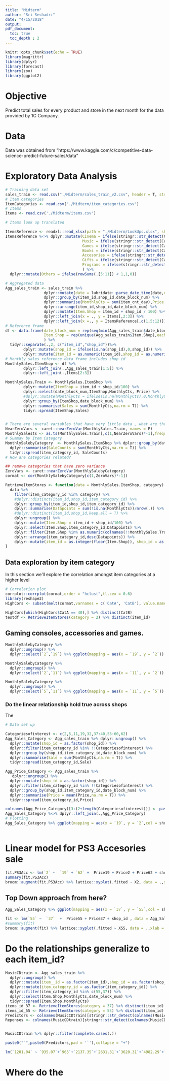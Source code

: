 ```yaml
---
title: "Midterm"
author: "Sri Seshadri"
date: "4/15/2018"
output: 
pdf_document:
  toc: true
  toc_depth : 2
---
```


```r
knitr::opts_chunk$set(echo = TRUE)
library(magrittr)
library(dplyr)
library(forecast)
library(zoo)
library(ggplot2)
```


# Objective

Predict total sales for every product and store in the next month for the data provided by 1C Company.

# Data

Data was obtained from "https://www.kaggle.com/c/competitive-data-science-predict-future-sales/data"

# Exploratory Data Analysis

```r
# Training data set
sales_train <- read.csv("./Midterm/sales_train_v2.csv", header = T, stringsAsFactors = F)
# Item categories
ItemCategories <- read.csv("./Midterm/item_categories.csv")
# Items
Items <- read.csv('./Midterm/items.csv')

# Items look up translated

ItemsReference <- readxl::read_xlsx(path = "./Midterm/LookUps.xlsx", sheet = "items-translated")
ItemsReference %<>% dplyr::mutate(Cinema = ifelse(stringr::str_detect(Category,"Cinema"),1,0),
                                  Music = ifelse(stringr::str_detect(Category,"Music"),1,0),
                                  Games = ifelse(stringr::str_detect(Category,"Games"),1,0),
                                  Books = ifelse(stringr::str_detect(Category,"Books"),1,0),
                                  Accesories = ifelse(stringr::str_detect(Category,"Accesories"),1,0),
                                  Gifts = ifelse(stringr::str_detect(Category,"Gifts"),1,0),
                                  Programs = ifelse(stringr::str_detect(Category,"Programs"),1,0)
                                  ) %>% 
  dplyr::mutate(Others = ifelse(rowSums(.[5:11]) < 1,1,0))

# Aggregated data 
Agg_sales_train <- sales_train %>% 
                 dplyr::mutate(date = lubridate::parse_date_time(date,orders = "%d.%m.%Y")) %>% 
                 dplyr::group_by(item_id,shop_id,date_block_num) %>% 
                 dplyr::summarise(MonthlyCts = sum(item_cnt_day),Price = mean(item_price,na.rm = T)) %>% 
                 dplyr::arrange(item_id,shop_id,date_block_num) %>% 
                 dplyr::mutate(Item.Shop = item_id + shop_id / 100) %>% 
                 dplyr::left_join(x = ., y = Items[,2:3]) %>% 
                 dplyr::left_join(x =., y = ItemsReference[,c(1,5:12)])
# Reference frame
df <- data.frame(date_block_num = rep(seq(min(Agg_sales_train$date_block_num),max(Agg_sales_train$date_block_num)),n_distinct(Agg_sales_train$Item.Shop)),
                 Item.Shop = rep(unique(Agg_sales_train$Item.Shop),each = max(Agg_sales_train$date_block_num) - min(Agg_sales_train$date_block_num) + 1)
                 ) %>%
  tidyr::separate(.,2, c("item_id","shop_id"))%>%
        dplyr::mutate(shop_id = ifelse(is.na(shop_id),0,shop_id)) %>% 
        dplyr::mutate(item_id = as.numeric(item_id),shop_id = as.numeric(shop_id))
# Monthly sales reference data frame includes shop id
MonthlySales.ItemShop <- df %>% 
        dplyr::left_join(.,Agg_sales_train[1:5]) %>% 
        dplyr::left_join(.,Items[2:3])

MonthlySales.Train <- MonthlySales.ItemShop %>% 
        dplyr::mutate(ItemShop = item_id + shop_id/100) %>% 
        dplyr::select(date_block_num,ItemShop,MonthlyCts, Price) %>% 
        #dplyr::mutate(MonthlyCts = ifelse(is.na(MonthlyCts),0,MonthlyCts)) %>% 
        dplyr::group_by(ItemShop,date_block_num) %>% 
        dplyr::summarise(Sales = sum(MonthlyCts,na.rm = T)) %>% 
        tidyr::spread(ItemShop,Sales)


# There are several variables that have very little data , what are they
NearZeroVars <- caret::nearZeroVar(MonthlySales.Train, names = F)
MonthlySalests <- as.ts(MonthlySales.Train[,c(1,NearZeroVars)*-1],frequency = 1, start = 0, end = 33)
# Summay by Item Category
MonthlySalebyCategory  <- MonthlySales.ItemShop %>% dplyr::group_by(date_block_num,item_category_id) %>% 
  dplyr::summarise(SaleCounts = sum(MonthlyCts,na.rm = T)) %>% 
  tidyr::spread(item_category_id, SaleCounts)
# How are categories related?

## remove categories that have zero variance
ZeroVars <- caret::nearZeroVar(MonthlySalebyCategory)
cormat <- cor(MonthlySalebyCategory[c(1,ZeroVars)*-1])

RetrieveItemStores <- function(data = MonthlySales.ItemShop, category) {
  data %>% 
    filter(item_category_id %in% category) %>%
    #dplyr::distinct(item_id,shop_id,item_category_id) %>% 
    dplyr::group_by(item_id,shop_id,item_category_id) %>% 
    dplyr::summarise(Datapoints = sum(!is.na(MonthlyCts))/nrow(.)) %>% 
    #dplyr::distinct(item_id,shop_id,keep.all = T) %>% 
    dplyr::ungroup() %>% 
    dplyr::mutate(Item.Shop = item_id + shop_id/100) %>% 
    dplyr::select(Item.Shop,item_category_id,Datapoints) %>% 
    dplyr::filter(Item.Shop %in% as.numeric(colnames(!!MonthlySales.Train)[NearZeroVars*-1])) %>% 
    dplyr::arrange(item_category_id,desc(Datapoints)) %>% 
    dplyr::mutate(item_id = as.integer(floor(Item.Shop)), shop_id = as.integer((Item.Shop - item_id)*100))
}


```

## Data exploration by item category

In this section we'll explore the correlation amongst item categories at a higher level

```r
# Correlation plot 
corrplot::corrplot(cormat,order = "hclust",tl.cex = 0.6)
library(reshape2)
HighCors <- subset(melt(cormat,varnames = c('CatA', 'CatB'), value.name = 'Correlations'), Correlations >= 0.8 & Correlations < 1)

HighCors[which(HighCors$CatA == 40),] %>% distinct(CatB)
testdf <- RetrieveItemStores(category = 2) %>% distinct(item_id)


```

## Gaming consoles, accessories and games.

```r
MonthlySalebyCategory %>% 
  dplyr::ungroup() %>% 
  dplyr::select(`2`,`19`) %>% ggplot(mapping = aes(x = `19`, y = `2`)) + geom_point() + stat_smooth(method = "lm") + xlab("Games PS3") + ylab("Accesories PS3") + theme_bw()

MonthlySalebyCategory %>% 
  dplyr::ungroup() %>% 
  dplyr::select(`2`,`11`) %>% ggplot(mapping = aes(x = `11`, y = `2`)) + geom_point() + stat_smooth(method = "lm") + xlab("Games Consoles PS3") + ylab("Accesories PS3") + theme_bw()

MonthlySalebyCategory %>% 
  dplyr::ungroup() %>% 
  dplyr::select(`5`,`11`) %>% ggplot(mapping = aes(x = `11`, y = `5`)) + geom_point() + stat_smooth(method = "lm") + xlab("Games Consoles PS3") + ylab("PS Vita") + theme_bw()


```

### Do the linear relationship hold true across shops

The 

```r
# Data set up

Categoriesofinterest <- c(2,5,11,19,32,37:40,55:60,62)
Agg_Sales_Category <- Agg_sales_train %>% dplyr::ungroup() %>% 
  dplyr::mutate(shop_id = as.factor(shop_id)) %>% 
  dplyr::filter(item_category_id %in% !!Categoriesofinterest) %>%
  dplyr::group_by(shop_id,item_category_id,date_block_num) %>% 
  dplyr::summarise(Sale = sum(MonthlyCts,na.rm = T)) %>% 
  tidyr::spread(item_category_id,Sale) 

Agg_Price_Category <- Agg_sales_train %>% 
   dplyr::ungroup() %>% 
  dplyr::mutate(shop_id = as.factor(shop_id)) %>% 
  dplyr::filter(item_category_id %in% !!Categoriesofinterest) %>%
  dplyr::group_by(shop_id,item_category_id,date_block_num) %>% 
  dplyr::summarise(Price = mean(Price,na.rm = T)) %>% 
  tidyr::spread(item_category_id,Price)

colnames(Agg_Price_Category)[3:(2+length(Categoriesofinterest))] <- paste0("Price",Categoriesofinterest)
Agg_Sales_Category %<>% dplyr::left_join(.,Agg_Price_Category)
# Plotting 
Agg_Sales_Category %>% ggplot(mapping = aes(x = `19`, y = `2`,col = shop_id)) + geom_point() + stat_smooth(method = "lm",se = F) + xlab("Games PS3") + ylab("Accesories PS3") + theme_bw() + theme(legend.position = "none") + ggtitle( "PS3 Game sales Vs PS3 Accessories", subtitle = "Colored by shop_id")
  
```

# Linear model for PS3 Accesories sale

```r
fit.PS3Acc <- lm(`2` ~  `19` + `62` +  Price19 + Price2 + Price62 + shop_id, data = Agg_Sales_Category)
summary(fit.PS3Acc)
broom::augment(fit.PS3Acc) %>% lattice::xyplot(.fitted ~ X2, data = .,xlab = "Accesories PS3 sales", ylab = "Fitted PS3 Accesories sale")

```

## Top Down approach from here?

```r
Agg_Sales_Category %>% ggplot(mapping = aes(x = `37`, y = `55`,col = shop_id)) + geom_point() + stat_smooth(method = "lm",se = F) + xlab("Cinema Blue Ray") + ylab("Music CD Local") + theme_bw() + theme(legend.position = "none") + ggtitle( "Cinema Blue Ray Vs Music CD local sales", subtitle = "Colored by shop_id")


```


```r
fit <- lm(`55` ~  `37`  +  Price55 + Price37 + shop_id , data = Agg_Sales_Category)
#summary(fit)
broom::augment(fit) %>% lattice::xyplot(.fitted ~ X55, data = .,xlab = "Cinema Blue Ray Sales", ylab = "Fitted Blue Ray sales")
```

# Do the relationships generalize to each item_id?

```r
MusicCDtrain <- Agg_sales_train %>% 
  dplyr::ungroup() %>% 
  dplyr::mutate(item__id = as.factor(item_id),shop_id = as.factor(shop_id),Item.Shop = as.factor(Item.Shop)) %>%
  dplyr::mutate(item_category_id = as.factor(item_category_id)) %>% 
  dplyr::filter(item_category_id %in% c(55,37)) %>% 
  dplyr::select(Item.Shop,MonthlyCts,date_block_num) %>% 
  tidyr::spread(Item.Shop,MonthlyCts)
items_id_37 <- RetrieveItemStores(category = 37) %>% distinct(item_id)
items_id_55 <- RetrieveItemStores(category = 55) %>% distinct(item_id)
Predictors <- colnames(MusicCDtrain)[stringr::str_detect(colnames(MusicCDtrain), as.character(items_id_37$item_id))]
Reponses <- colnames(MusicCDtrain)[stringr::str_detect(colnames(MusicCDtrain), as.character(items_id_55$item_id))]


MusicCDtrain %>% dplyr::filter(complete.cases(.))

paste0("`",paste0(Predictors,pad = '`'),collapse = "+")

lm(`1201.04` ~ `935.07`+`965`+`2137.35`+`2631.31`+`3620.31`+`4982.29`+`5331.39`+`5331.42`+`6333.18`+`7265.41`+`7314.07`+`7430.26`+`7485.15`+`7499.45`+`7531.07`+`7651.35`+`8280.44`+`8297.34`+`8318.28`+`8683.31`+`8739.46`+`9165.41`+`9578.29`+`9597.31`+`10021.47`+`10300.48`+`10446.45`+`10876.19`+`11629.21`+`12455.31`+`12459.06`+`12718.57`+`12785.13`+`13785.57`+`13855.57`+`14143.24`+`14271.21`+`14282.22`+`14387.42`+`14522.28`+`14672.33`+`15558.43`+`15702.29`+`16677.29`+`16710.44`+`16725.35`+`16874.26`+`16889.52`+`17174.28`+`17499.57`+`17833.13`+`18259.46`+`18537.13`+`18589.5`+`18592.57`+`18881.38`+`19162.48`+`19185.54`+`19195.35`+`19287.07`+`19547.51`+`21357.49`+`21426.42`+`21542.15`+`21647.5`,data = MusicCDtrain,singular.ok = T)

```

# Where do the 
